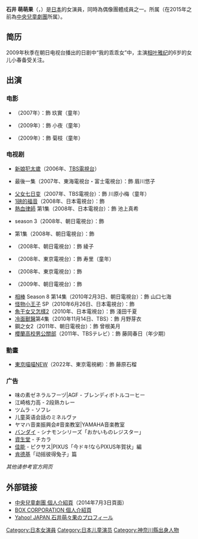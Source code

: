 {{BLP unsourced|time=2020-09-20T01:00:29+00:00}}
{{藝人
| 相片 =
| 姓名 = 石井 萌萌果
| 類型 = 女演員
| 外文名 = {{lang|ja|石井 萌々果}}
| 國籍 = {{JPN}}
| 出生日期 = {{birth_date_and_age|2002|12|19|mf=y}}
| 出生地點 = {{JPN}}[[神奈川縣|神奈川縣]]
| 職業 = 演員
| 活躍年代 = 2003年至今
| 官方網站 = [http://www.box-corporation.com/?portfolios=石井萌々果 事務所個人介紹頁]
| 獎項 = [[第63回日劇學院賞|第63回日劇學院賞]]助演女優賞
}}
{{Japanese|japanese=石井萌々果|kana=いしい ももか |romaji=Ishii Momoka }}

'''石井 萌萌果'''（{{lang|ja|石井 萌々果}}，{{bd|2002年|12月19日}}）是[[日本|日本]]的女演員，同時為偶像團體{{link-ja|Pocchimo|Pocchimo}}成員之一。{{link-ja|BOX CORPORATION|ボックスコーポレーション}}所属（在2015年之前為[[中央兒童劇團|中央兒童劇團]]所属）。

== 简历 ==
2009年秋季在朝日电视台播出的日剧中“我的乖乖女”中，主演[[相叶雅纪|相叶雅纪]]的6岁的女儿小春备受关注。

== 出演 ==
=== 电影 ===
* {{lang|ja|真・女立喰師列伝「草間低语　氷苺の玖実」}}（2007年）：飾 玖實（童年）
* {{lang|ja|劇場版 仮面ライダーディケイド オールライダー対大ショッカー}}（2009年）：飾 小夜（童年）
* {{lang|ja|銀色の雨}}（2009年）：飾 菊枝（童年）

=== 电视剧 ===
* [[新娘犯太歲|新娘犯太歲]]（2006年、[[TBS電視台|TBS電視台]]）
* {{lang|ja|麗わしき鬼}} 最後一集（2007年、東海電視台・富士電視台）：飾 眉川悠子
* [[父女七日变|父女七日变]]（2007年、TBS電視台）：飾 川原小梅（童年）
* [[1磅的福音|1磅的福音]]（2008年、日本電視台）：飾 {{lang|ja|リカコ}}
* [[熱血律師|熱血律師]] 第1集（2008年、日本電視台）：飾 池上真希
* {{lang|ja|警視庁捜査一課9係}} season 3（2008年、朝日電視台）：飾 {{lang|ja|東条ちひろ}}
* {{lang|ja|小児救命}} 第1集（2008年、朝日電視台）：飾 {{lang|ja|やけどの女の子麗}}
* {{lang|ja|音女}}（2008年、朝日電視台）：飾 綾子
* {{lang|ja|トミカヒーロー レスキューフォース}}（2008年、東京電視台）：飾 寿里（童年）
* {{lang|ja|Café吉祥寺で}}（2008年、東京電視台）：飾 {{lang|ja|さくら}}
* {{lang|ja|マイガール}}（2009年、朝日電視台）：飾 {{lang|ja|笠間コハル}}
* [[相棒|相棒]] Season 8 第14集（2010年2月3日、朝日電視台）：飾 山口七海
* [[怪物小王子|怪物小王子]] SP（2010年6月26日、日本電視台）：飾 {{lang|ja|オオカミ男の娘（モネ）}}
* [[魚干女又怎樣|魚干女又怎樣2]]（2010年、日本電視台）：飾 淺田千夏
* [[冷面獸醫|冷面獸醫]]第4集（2010年11月14日、TBS）：飾 月野芽衣
* 鋼之女2（2011年、朝日電視台）：飾 曾根美月
* [[櫻蘭高校男公關部|櫻蘭高校男公關部]]（2011年、TBSテレビ）：飾 藤岡春日（年少期）

=== 動畫 ===
* [[東京喵喵|東京喵喵NEW]]（2022年、東京電視網）：飾 藤原石榴

=== 广告 ===
* 味の素ゼネラルフーヅ|AGF - ブレンディボトルコーヒー
* 江崎格力高 - 2段熟カレー
* ツムラ - ソフレ
* 儿童英语会話のミネルヴァ
* ヤマハ音楽振興会#音楽教室|YAMAHA音楽教室
* [[バンダイ|バンダイ]] - シナモンシリーズ「おかいものレジスター」
* [[資生堂|資生堂]] - チカラ
* [[佳能|佳能]] - ピクサス|PIXUS「今ドキ!ならPIXUS年賀状」編
* [[肯德基|肯德基]]「动摇彼得兔子」篇
''其他请参考官方网页''

== 外部链接 ==
* [https://web.archive.org/web/20140703201217/http://www.central-g.co.jp/talent/03060091.html 中央兒童劇團 個人介紹頁]（2014年7月3日頁面）{{ja}}
* [http://www.box-corporation.com/?portfolios=石井萌々果 BOX CORPORATION 個人介紹頁]{{ja}}
* [http://talent.yahoo.co.jp/pf/detail/pp1419 Yahoo! JAPAN 石井萌々果のプロフィール] {{Wayback|url=http://talent.yahoo.co.jp/pf/detail/pp1419 |date=20100226141946 }}{{ja}}

{{DEFAULTSORT:Ishii Momoka}}
[[Category:日本女演員|Category:日本女演員]]
[[Category:日本儿童演员|Category:日本儿童演员]]
[[Category:神奈川縣出身人物|Category:神奈川縣出身人物]]